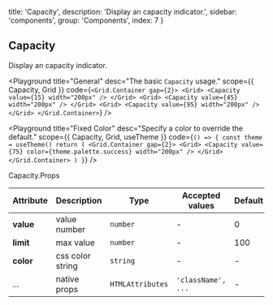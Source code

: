 
  title: 'Capacity',
  description: 'Display an capacity indicator.',
  sidebar: 'components',
  group: 'Components',
  index: 7
}

## Capacity

Display an capacity indicator.

<Playground
  title="General"
  desc="The basic `Capacity` usage."
  scope={{ Capacity, Grid }}
  code={`
<Grid.Container gap={2}>
  <Grid>
    <Capacity value={15} width="200px" />
  </Grid>
  <Grid>
    <Capacity value={45} width="200px" />
  </Grid>
  <Grid>
    <Capacity value={95} width="200px" />
  </Grid>
</Grid.Container>
`}
/>

<Playground
  title="Fixed Color"
  desc="Specify a color to override the default."
  scope={{ Capacity, Grid, useTheme }}
  code={`
() => {
  const theme = useTheme()
  return (
    <Grid.Container gap={2}>
      <Grid>
        <Capacity value={75} color={theme.palette.success} width="200px" />
      </Grid>
    </Grid.Container>
  )
}
`}
/>

<Attributes edit="/pages/docs/components/capacity.mdx">
<Attributes.Title>Capacity.Props</Attributes.Title>

| Attribute | Description      | Type             | Accepted values    | Default |
| --------- | ---------------- | ---------------- | ------------------ | ------- |
| **value** | value number     | `number`         | -                  | 0       |
| **limit** | max value        | `number`         | -                  | 100     |
| **color** | css color string | `string`         | -                  | -       |
| ...       | native props     | `HTMLAttributes` | `'className', ...` | -       |

</Attributes>

